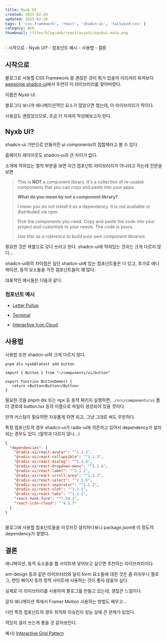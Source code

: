 ```yaml
---  
title: Nyxb UI  
created: 2025-02-20  
updated: 2025-02-20  
tags: [ 'css-framework', 'react', 'shadcn-ui', 'tailwind-css' ]  
category: Web  
thumbnail: /files/blog/web/react/assets/nyxbui-main.png  
---  
```

  
  
<TableOfContents server:defer>  
- 시작으로  
- Nyxb UI?  
  - 컴포넌트 예시  
- 사용법  
- 결론  
</TableOfContents>  
  
  
<ImageLoader src="/files/blog/web/react/assets/nyxbui-main.png" alt="nyxbui-main" />  
  
## 시작으로  
  
블로그로 사용할 CSS Framework 중 괜찮은 것이 뭐가 있을까 이리저리 뒤져보다 [awesome shadcn-ui](!https://github.com/bytefer/awesome-shadcn-ui)에서 우연히 이 라이브러리를 찾아버렸다.  
  
이름은 Nyxb UI.  
  
블로그다 보니까 애니메이션적인 요소가 많았으면 했는데, 이 라이브러리가 딱이다.  
  
사용감도 괜찮았으므로, 조금 더 자세히 작성해보고자 한다.  
  
  
  
## Nyxb UI?  
  
shadcn-ui 기반으로 만들어진 ui components의 집합체라고 볼 수 있다.  
  
홈페이지 레이아웃도 shadcn-ui과 큰 차이가 없다.  
  
소개에 적혀있는 철학 부분을 보면 이건 컴포넌트 라이브러리가 아니라고 하는데 전문을 보면  
  
> This is **NOT** a component library. It's a collection of re-usable components that you can copy and paste into your apps.  
>  
> **What do you mean by not a component library?**  
>  
> I mean you do not install it as a dependency. It is not available or distributed via npm.  
>  
> Pick the components you need. Copy and paste the code into your project and customize to your needs. The code is yours.  
>  
> *Use this as a reference to build your own component libraries.*  
  
필요한 것은 복붙으로 갖다 쓰라고 한다. shadcn-ui에 적혀있는 것과는 크게 다르지 않다...  
  
shadcn-ui와의 차이점은 일단 shadcn-ui에 있는 컴포넌트들은 다 있고, 추가로 애니메이션, 동적 요소들을 가진 컴포넌트들이 꽤 많다.  
  
대표적인 예시들은 다음과 같다.  
  
### 컴포넌트 예시  
  
- [Letter Pullup](!https://nyxbui.design/docs/components/letter-pullup)  
  
  <ImageLoader src="/files/blog/web/react/assets/nyxbui-letter-pull-up.gif" alt="CleanShot 2025-02-20 at 04.03.07" />  
  
- [Terminal](!https://nyxbui.design/docs/components/terminal)  
  
<ImageLoader src="/files/blog/web/react/assets/nyxbui-terminal.gif" alt="CleanShot 2025-02-20 at 04.02.04" />  
  
- [Interactive Icon Cloud](!https://nyxbui.design/docs/components/icon-cloud)  
  <ImageLoader src="/files/blog/web/react/assets/nyxbui-iconcloud.gif" alt="CleanShot 2025-02-20 at 03.58.17" />  
  
## 사용법  
  
사용법 또한 shadcn-ui와 크게 다르지 않다.  
  
```shell title="terminal"  
pnpm dlx nyxb@latest add button  
```  
  
```tsx title="ButtonDemo.tsx"  
import { Button } from "~/components/ui/button"  
  
export function ButtonDemo() {  
   return <Button>Button</Button>  
}  
```  
  
필요한 것을 pnpm dlx 또는 npx 등 동적 패키지 실행하면, `./src/components/ui` 폴더 경로에 button.tsx 등의 이름으로 파일이 생성되어 있을 것이다.  
  
만약 커스텀이 필요하면 자유롭게 하면 되고, 그냥 그대로 써도 무방하다.  
  
특정 컴포넌트의 경우 shadcn-ui가 radix-ui에 의존하고 있어서 dependency가 설치되는 경우도 있다.  (철학과 다르지 않나...)  
  
```json title="packge.json"  
{  
  "dependencies": {  
    "@radix-ui/react-avatar": "^1.1.3",  
    "@radix-ui/react-collapsible": "^1.1.3",  
    "@radix-ui/react-dialog": "^1.1.6",  
    "@radix-ui/react-dropdown-menu": "^2.1.6",  
    "@radix-ui/react-label": "^2.1.1",  
    "@radix-ui/react-scroll-area": "^1.2.3",  
    "@radix-ui/react-select": "^2.1.6",  
    "@radix-ui/react-separator": "^1.1.2",  
    "@radix-ui/react-slot": "^1.1.1",  
    "@radix-ui/react-tabs": "^1.1.2",  
    "react-hook-form": "^7.54.2",  
    "react-icon-cloud": "^4.1.7"  
  }  
}  
  
```  
  
블로그에 사용할 컴포넌트들을 이것저것 설치하다보니 package.json에 이 정도의 dependency가 쌓였다.  
  
## 결론  
  
애니메이션, 동적 요소들을 웹 사이트에 넣어보고 싶으면 추천하는 라이브러리이다.  
  
ant-design 등과 같은 라이브러리와 달리 form 요소들에 대한 것은 좀 아쉬우니 블로그, 랜딩 페이지 등의 정적 사이트에 사용하는 것이 좋지 않을까 싶다.  
  
실제로 이 라이브러리를 사용하여 블로그를 만들고 있는데, 괜찮은 느낌이다.  
  
글자 애니메이션 쪽에서 Framer Motion 사용하는 방법도 배우고...  
  
다만 특정 컴포넌트의 경우 최적화 이슈인지 성능 상에 큰 문제가 있었다.  
  
적당히 걸러 쓰는게 좋을 것 같아보인다.  
  
예시) [Interactive Grid Pattern](!https://nyxbui.design/docs/components/interactive-grid-pattern)  
  
  